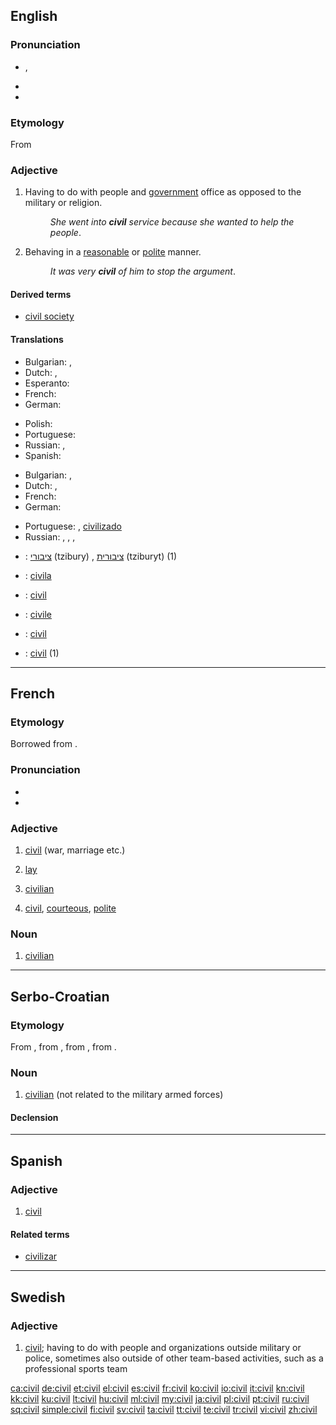 ==English==

===Pronunciation===
* {{enPR|ʹsĭv-əl}} {{IPA|/ˈsɪv.əl/}}, {{SAMPA|/"sIv.@l/}}
* {{audio|en-us-civil.ogg|Audio (US)}}
* {{rhymes|ɪvəl}}

===Etymology===
From {{etyl|la}} {{term|civilis|lang=la||relating to a citizen}}

===Adjective===
{{en-adj}}

# Having to do with people and [[government]] office as opposed to the military or religion.
#: ''She went into '''civil''' service because she wanted to help the people''.
# Behaving in a [[reasonable]] or [[polite]] manner.
#: ''It was very '''civil''' of him to stop the argument''.

====Derived terms====
* [[civil society]]

====Translations====
{{trans-top|Related to people and government office as opposed to miliary or religion}}
* Bulgarian: {{t|bg|граждански}},  {{t|bg|цивилен}}
* Dutch: {{t+|nl|burgerlijk}}, {{t|nl|civiel}}
* Esperanto: {{t-|eo|civila|xs=Esperanto}}
* French: {{t-|fr|civil}}
* German: {{t+|de|zivil}}
{{trans-mid}}
* Polish: {{t|pl|cywilny|m}}
* Portuguese: {{t-|pt|civil}}
* Russian: {{t+|ru|гражданский|tr=graždánskij}}, {{t|ru|штатский|tr=štátskij}}
* Spanish: {{t-|es|civil}}
{{trans-bottom}}

{{trans-top|In a reasonable or polite manner}}
* Bulgarian: {{t|bg|вежлив}},  {{t+|bg|учтив}}
* Dutch: {{t|nl|beschaafd}}, {{t|nl|geciviliseerd}}
* French: {{t-|fr|civil}}
* German: {{t-|de|zivilisiert}}
{{trans-mid}}
* Portuguese: {{t-|pt|civil}}, [[civilizado]]
* Russian: {{t|ru|цивилизованный|tr=civilizóvannyj}}, {{t|ru|воспитанный|tr=vospítannyj}}, {{t+|ru|культурный|tr=kul'túrnyj}}, {{t+|ru|вежливый|tr=v'éžlivyj}}
{{trans-bottom}}

{{checktrans-top}}
* {{ttbc|Hebrew}}: [[ציבורי]] (tzibury) {{m}}, [[ציבורית]] (tziburyt) {{f}} (1)
* {{ttbc|Ido}}: [[civila]]
* {{ttbc|Interlingua}}: [[#English|civil]]
{{trans-mid}}
* {{ttbc|Italian}}: [[civile]]
* {{ttbc|Spanish}}: [[#English|civil]]
* {{ttbc|Swedish}}: [[civil#Swedish|civil]] (1)
{{trans-bottom}}

----

==French==
{{wikipedia|lang=fr}}

===Etymology===
Borrowed from {{etyl|la|fr}} {{term|civilis}}.

===Pronunciation===
* {{IPA|/sivil/|lang=fr}}
* {{audio|Fr-civil.ogg|Audio}}

===Adjective===
{{fr-adj}}

# [[#English|civil]] (war, marriage etc.)
# {{politics|lang=fr}} [[lay]]
# [[civilian]]
# {{literary|lang=fr}} [[#English|civil]], [[courteous]], [[polite]]

===Noun===
{{fr-noun|m}}

# [[civilian]]

----

==Serbo-Croatian==

===Etymology===
From {{etyl|de|sh}} {{term|Zivil|lang=de}}, from {{etyl|fr|sh}} {{term|civil|lang=fr}}, from {{etyl|la|sh}} {{term|civilis|cīvīlis|civic, civil|lang=la}}, from {{term|civis|cīvis|citizen|lang=la}}.

===Noun===
{{sh-noun|g=m|head=cìvīl|r|цивил|цѝвӣл}}

# [[civilian]] (not related to the military armed forces)

====Declension====
{{sh-decl-noun
|cìvīl|civili
|civíla|civila
|civilu|civilima
|civila|civile
|civile|civili
|civilu|civilima
|civilom|civilima
}}

----

==Spanish==

===Adjective===
{{es-adj|pl=civiles}}

# [[civil#English|civil]]

====Related terms====
* [[civilizar]]

----

==Swedish==

===Adjective===
{{infl|sv|adjective}}
{{sv-adj-abs}}

# [[civil#English|civil]]; having to do with people and organizations outside military or police, sometimes also outside of other team-based activities, such as a professional sports team

[[ca:civil]]
[[de:civil]]
[[et:civil]]
[[el:civil]]
[[es:civil]]
[[fr:civil]]
[[ko:civil]]
[[io:civil]]
[[it:civil]]
[[kn:civil]]
[[kk:civil]]
[[ku:civil]]
[[lt:civil]]
[[hu:civil]]
[[ml:civil]]
[[my:civil]]
[[ja:civil]]
[[pl:civil]]
[[pt:civil]]
[[ru:civil]]
[[sq:civil]]
[[simple:civil]]
[[fi:civil]]
[[sv:civil]]
[[ta:civil]]
[[tt:civil]]
[[te:civil]]
[[tr:civil]]
[[vi:civil]]
[[zh:civil]]